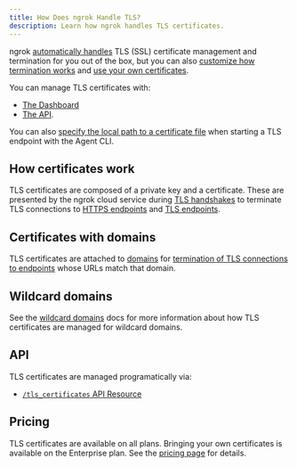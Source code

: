 ```yaml
---
title: How Does ngrok Handle TLS?
description: Learn how ngrok handles TLS certificates.
---
```


ngrok [automatically handles](/universal-gateway/tls-certificates/what-is-automatic-certificate-management) TLS (SSL) certificate management and termination for you out of the box, but you can also [customize how termination works](/traffic-policy/actions/terminate-tls/) and [use your own certificates](/universal-gateway/tls-certificates/how-do-i-use-my-own-certificates).

You can manage TLS certificates with:

- [The Dashboard](https://dashboard.ngrok.com/tls-certs)
- [The API](/api/resources/tls-certificates/).

You can also [specify the local path to a certificate file](/agent/cli/#example-10) when starting a TLS endpoint with the Agent CLI.

## How certificates work

TLS certificates are composed of a private key and a certificate. These are presented by the ngrok cloud service during [TLS handshakes](https://en.wikipedia.org/wiki/Transport_Layer_Security#TLS_handshake) to terminate TLS connections to [HTTPS endpoints](/universal-gateway/http) and [TLS endpoints](/universal-gateway/tls).

## Certificates with domains

TLS certificates are attached to [domains](/universal-gateway/domains/what-are-domains/) for [termination of TLS connections to endpoints](/universal-gateway/tls-termination/) whose URLs match that domain.

## Wildcard domains

See the [wildcard domains](/universal-gateway/wildcard-domains/#tls-provisioning) docs for more information about how TLS certificates are managed for wildcard domains.

## API

TLS certificates are managed programatically via:

- [`/tls_certificates` API Resource](/api/resources/tls-certificates/)

## Pricing

TLS certificates are available on all plans. Bringing your own certificates is available on the Enterprise plan. See the [pricing page](https://ngrok.com/pricing) for details.
